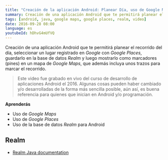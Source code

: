 ```yaml
---
title: "Creación de la aplicación Android: Planear Día, uso de Google Maps, Google Places y Realm"
summary: Creación de una aplicación Android que te permitirá planear el recorrido del día, seleccionar un lugar registrado en Google con Google Places, guardarlo en la base de datos Realm.
tags: [android, java, google maps, google places, realm, video]
date: 2016-09-28 08:00
language: es
youtubeId: hDhvG4mUfVQ
---
```


Creación de una aplicación Android que te permitirá planear el recorrido del día, seleccionar un lugar registrado en _Google_ con _Google Places_, guardarlo en la base de datos _Realm_ y luego mostrarlo como marcadores (pines) en un mapa de _Google Maps_, que además incluya unos trazos para marcar el recorrido.

<YouTube videoId="hDhvG4mUfVQ" />

> Este video fue grabado en vivo del curso de desarrollo de aplicaciones Android el 2016. Algunas cosas pueden haber cambiado y/o desarrolladas de la forma más sencilla posible, aún así, es buena referencia para quienes que inician en Android y/o programación.

__Aprenderás__

* Uso de _Google Maps_
* Uso de _Google Places_
* Uso de la base de datos _Realm_ para Android

## Realm

* [Realm Java documentation](https://realm.io/docs/java/6.0.2/)

<GitHub repo="PlanearDiaApp"/>
